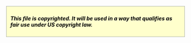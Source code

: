 <div class="boilerplate" id="c-fairuse" style="width:90%; margin:0 auto; padding:10px; border:1px solid #A8ACA8; background:#FFFFCC; color:#000;">
'''''This file  is copyrighted. It will be used in a way that qualifies as fair use under US copyright law.'''''
</div><noinclude>
{{documentation}}</noinclude>